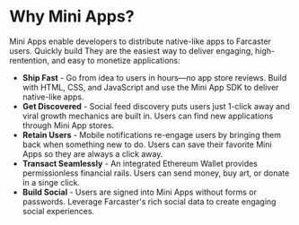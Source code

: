 # Why Mini Apps?

Mini Apps enable developers to distribute native-like apps to Farcaster users.
Quickly build 
They are the easiest way to deliver engaging, high-rentention, and easy to
monetize applications:

- **Ship Fast** - Go from idea to users in hours—no app store reviews. Build
with HTML, CSS, and JavaScript and use the Mini App SDK to deliver native-like
apps.
- **Get Discovered** - Social feed discovery puts users just 1-click away and
viral growth mechanics are built in. Users can find new applications through
Mini App stores.
- **Retain Users** - Mobile notifications re-engage users by bringing them back
when something new to do. Users can save their favorite Mini Apps so they are
always a click away. 
- **Transact Seamlessly** - An integrated Ethereum Wallet provides
permissionless financial rails. Users can send money, buy art, or donate in a
singe click.
- **Build Social** - Users are signed into Mini Apps without forms or
passwords. Leverage Farcaster's rich social data to create engaging social
experiences.

